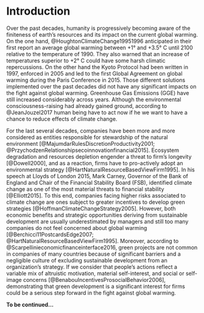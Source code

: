 # Introduction {-}

Over the past decades, humanity is progressively becoming aware of the finiteness of earth’s resources and its impact on the current global warming. On the one hand, @HoughtonClimateChange19951996 anticipated in their first report an average global warming between +1° and +3.5° C until 2100 relative to the temperature of 1990. They also warned that an increase of temperatures superior to +2° C could have some harsh climatic repercussions. On the other hand the Kyoto Protocol had been written in 1997, enforced in 2005 and led to the first Global Agreement on global warming during the Paris Conference in 2015. Those different solutions implemented over the past decades did not have any significant impacts on the fight against global warming. Greenhouse Gas Emissions (GGE) have still increased considerably across years. Although the environmental consciousness-raising had already gained ground, according to @JeanJouzel2017 human being have to act now if he we want to have a chance to reduce effects of climate change. 

For the last several decades, companies have been more and more considered as entities responsible for stewardship of the natural environment [@MajumdarRulesDiscretionProductivity2001; @PrzychodzenRelationshipsecoinnovationfinancial2015]. Ecosystem degradation and resources depletion engender a threat to firm’s longevity [@Dowell2000], and as a reaction, firms have to pro-actively adopt an environmental strategy [@HartNaturalResourceBasedViewFirm1995]. In his speech at Lloyds of London 2015, Mark Carney, Governor of the Bank of England and Chair of the Financial Stability Board (FSB), identified climate change as one of the most material threats to financial stability [@Elliott2015]. To this end, companies facing higher risks associated to climate change are ones subject to greater incentives to develop green strategies [@HoffmanClimateChangeStrategy2005]. However, both economic benefits and strategic opportunities deriving from sustainable development are usually underestimated by managers and still too many companies do not feel concerned about global warming [@Berchicci11PostcardsEdge2007; @HartNaturalResourceBasedViewFirm1995]. Moreover, according to @Scarpellinieconomicfinanceinterface2016, green projects are not common in companies of many countries because of significant barriers and a negligible culture of excluding sustainable development from an organization’s strategy. If we consider that people’s actions reflect a variable mix of altruistic motivation, material self-interest, and social or self-image concerns [@BenabouIncentivesProsocialBehavior2006], demonstrating that green development is a significant interest for firms could be a serious step forward in the fight against global warming.

**To be continued...**

<!--  Continue with somethink like this :

From Delmas et al 2015 :

In this study, the impacts of corporate green practices on CFP are examined following the sustainable-value framework proposed by Hart and
Milstein (2003). Using a panel of 3490 publicly-traded firms from 58 countries for the period 2002e2014, this study explores whether internal and external green practices are able, individually and in combination, to improve CFP at company level. Corporate green practices’ effects on both market-based and accountingbased measures of CFP are examined.

The rest of the paper is organized as follows: the next section
provides an overview of the main findings emerging from the literature related to the hypotheses of the study. After that, the dataset and the estimation methodology are described. Next, the results are presented and discussed. The last section discusses the main contributions to the literature and avenues for future research.

-->



